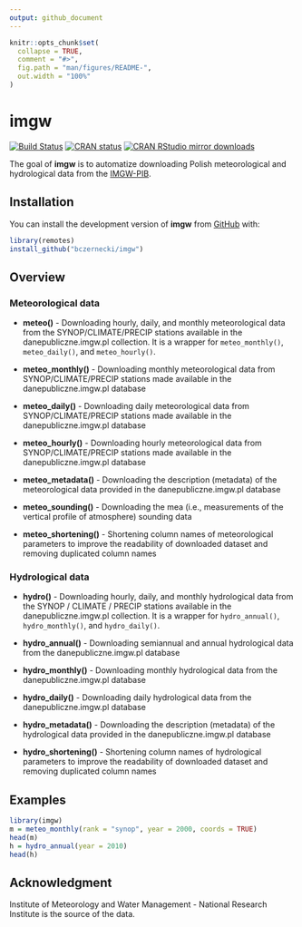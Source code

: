 ```yaml
---
output: github_document
---
```


<!-- README.md is generated from README.Rmd. Please edit that file -->

```r
knitr::opts_chunk$set(
  collapse = TRUE,
  comment = "#>",
  fig.path = "man/figures/README-",
  out.width = "100%"
)
```

# imgw

[![Build Status](https://travis-ci.org/bczernecki/imgw.png?branch=master)](https://travis-ci.org/bczernecki/imgw)
[![CRAN status](https://www.r-pkg.org/badges/version/imgw)](https://cran.r-project.org/package=imgw)
[![CRAN RStudio mirror downloads](http://cranlogs.r-pkg.org/badges/imgw)](https://cran.r-project.org/package=imgw)

The goal of **imgw** is to automatize downloading Polish meteorological and hydrological data from the [IMGW-PIB](https://dane.imgw.pl/).


## Installation

<!-- You can install the released version of imgw from [CRAN](https://CRAN.R-project.org) with: -->

<!-- ``` r -->
<!-- install.packages("imgw") -->
<!-- ``` -->

You can install the development version of **imgw** from [GitHub](https://github.com/bczernecki/imgw) with:

``` r
library(remotes)
install_github("bczernecki/imgw")
```

## Overview

### Meteorological data

* **meteo()** - Downloading hourly, daily, and monthly meteorological data from the SYNOP/CLIMATE/PRECIP stations available in the danepubliczne.imgw.pl collection. 
It is a wrapper for `meteo_monthly()`, `meteo_daily()`, and `meteo_hourly()`.

* **meteo_monthly()** - Downloading monthly meteorological data from SYNOP/CLIMATE/PRECIP stations made available in the danepubliczne.imgw.pl database

* **meteo_daily()** - Downloading daily meteorological data from SYNOP/CLIMATE/PRECIP stations made available in the danepubliczne.imgw.pl database

* **meteo_hourly()** -  Downloading hourly meteorological data from SYNOP/CLIMATE/PRECIP stations made available in the danepubliczne.imgw.pl database

* **meteo_metadata()** - Downloading the description (metadata) of the meteorological data provided in the danepubliczne.imgw.pl database

* **meteo_sounding()** - Downloading the mea (i.e., measurements of the vertical profile of atmosphere) sounding data 

* **meteo_shortening()** - Shortening column names of meteorological parameters to improve the readability of downloaded dataset and removing duplicated column names 

### Hydrological data

* **hydro()** - Downloading hourly, daily, and monthly hydrological data from the SYNOP / CLIMATE / PRECIP stations available in the danepubliczne.imgw.pl collection.
It is a wrapper for `hydro_annual()`, `hydro_monthly()`, and `hydro_daily()`.

* **hydro_annual()** - Downloading semiannual and annual hydrological data from the danepubliczne.imgw.pl database

* **hydro_monthly()** - Downloading monthly hydrological data from the danepubliczne.imgw.pl database

* **hydro_daily()** - Downloading daily hydrological data from the danepubliczne.imgw.pl database

* **hydro_metadata()** - Downloading the description (metadata) of the hydrological data provided in the danepubliczne.imgw.pl database 

* **hydro_shortening()** - Shortening column names of hydrological parameters to improve the readability of downloaded dataset and removing duplicated column names 

## Examples

```r
library(imgw)
m = meteo_monthly(rank = "synop", year = 2000, coords = TRUE)
head(m)
h = hydro_annual(year = 2010)
head(h)
```

## Acknowledgment

Institute of Meteorology and Water Management - National Research Institute is the source of the data.
